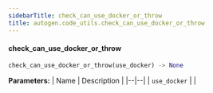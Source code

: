 ```yaml
---
sidebarTitle: check_can_use_docker_or_throw
title: autogen.code_utils.check_can_use_docker_or_throw
---
```


<code class="doc-symbol doc-symbol-heading doc-symbol-function"></code>
#### check_can_use_docker_or_throw

```python
check_can_use_docker_or_throw(use_docker) -> None
```

    

<b>Parameters:</b>
| Name | Description |
|--|--|
| `use_docker` |  |

<br />